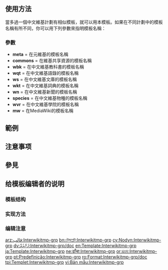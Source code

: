 <includeonly><!-- 在這裡加入模板的保護標識 --></includeonly><noinclude>{{template doc page viewed directly}}</noinclude>
<!-- 在本行下編輯模板說明 -->
== 使用方法 ==
當多過一個中文維基計劃有相似模板，就可以用本模板。如果在不同計劃中的模板名稱有所不同，你可以用下列參數來指明模板名稱：

=== 參數 ===
*'''meta''' = 在元維基的模板名稱
*'''commons''' = 在維基共享資源的模板名稱
*'''wbk''' = 在中文維基教科書的模板名稱
*'''wqt''' = 在中文維基語錄的模板名稱
*'''ws''' = 在中文維基文庫的模板名稱
*'''wkt''' = 在中文維基詞典的模板名稱
*'''wn''' = 在中文維基新聞的模板名稱
*'''species''' = 在中文維基物種的模板名稱
*'''wvr''' = 在中文維基學院的模板名稱
*'''mw''' = 在MediaWiki的模板名稱

== 範例 ==

== 注意事项 ==

== 參見 ==

== 给模板编辑者的说明 ==
=== 模板结构 ===
=== 实现方法 ===
=== 编辑注意 ===

<includeonly>
<!-- 本行下加入模板的分類 -->
[[Category:姊妹計劃鏈接模板|{{PAGENAME}}]]
<!-- 本行下加入模板的跨語言鏈接 -->
[[arz:قالب:Interwikitmp-grp]]
[[bn:টেমপ্লেট:Interwikitmp-grp]]
[[cy:Nodyn:Interwikitmp-grp]]
[[dv:ފަންވަތް:Interwikitmp-grp/doc]]
[[en:Template:Interwikitmp-grp]]
[[ja:Template:Interwikitmp-grp]]
[[ne:ढाँचा:Interwikitmp-grp]]
[[or:ଛାଞ୍ଚ:Interwikitmp-grp]]
[[pt:Predefinição:Interwikitmp-grp]]
[[ro:Format:Interwikitmp-grp/doc]]
[[tpi:Templet:Interwikitmp-grp]]
[[vi:Bản mẫu:Interwikitmp-grp]]
</includeonly>